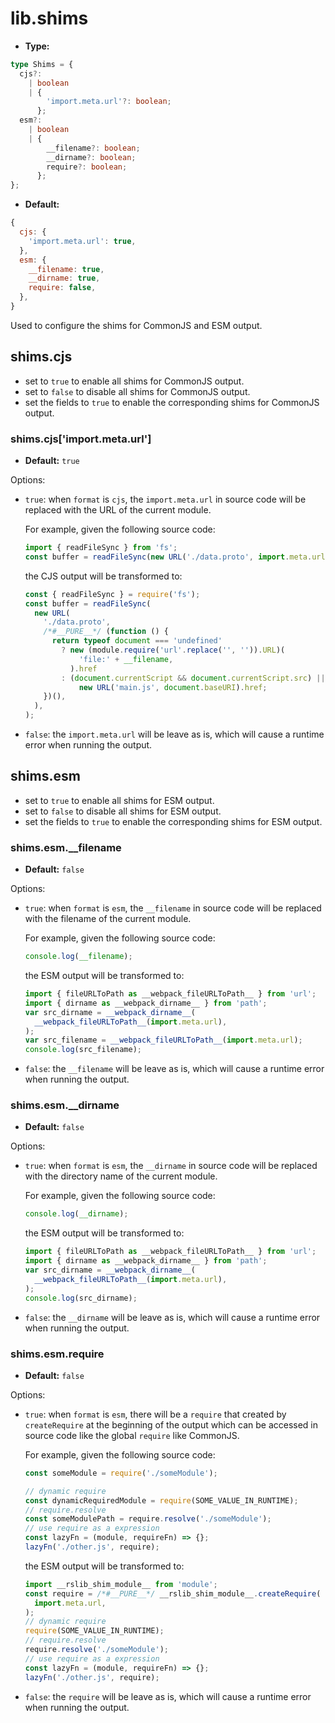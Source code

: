 # lib.shims

- **Type:**

```ts
type Shims = {
  cjs?:
    | boolean
    | {
        'import.meta.url'?: boolean;
      };
  esm?:
    | boolean
    | {
        __filename?: boolean;
        __dirname?: boolean;
        require?: boolean;
      };
};
```

- **Default:**

```js
{
  cjs: {
    'import.meta.url': true,
  },
  esm: {
    __filename: true,
    __dirname: true,
    require: false,
  },
}
```

Used to configure the shims for CommonJS and ESM output.

## shims.cjs

- set to `true` to enable all shims for CommonJS output.
- set to `false` to disable all shims for CommonJS output.
- set the fields to `true` to enable the corresponding shims for CommonJS output.

### shims.cjs['import.meta.url']

- **Default:** `true`

Options:

- `true`: when `format` is `cjs`, the `import.meta.url` in source code will be replaced with the URL of the current module.

  For example, given the following source code:

  ```js
  import { readFileSync } from 'fs';
  const buffer = readFileSync(new URL('./data.proto', import.meta.url));
  ```

  the CJS output will be transformed to:

  ```js
  const { readFileSync } = require('fs');
  const buffer = readFileSync(
    new URL(
      './data.proto',
      /*#__PURE__*/ (function () {
        return typeof document === 'undefined'
          ? new (module.require('url'.replace('', '')).URL)(
              'file:' + __filename,
            ).href
          : (document.currentScript && document.currentScript.src) ||
              new URL('main.js', document.baseURI).href;
      })(),
    ),
  );
  ```

- `false`: the `import.meta.url` will be leave as is, which will cause a runtime error when running the output.

## shims.esm

- set to `true` to enable all shims for ESM output.
- set to `false` to disable all shims for ESM output.
- set the fields to `true` to enable the corresponding shims for ESM output.

### shims.esm.\_\_filename

- **Default:** `false`

Options:

- `true`: when `format` is `esm`, the `__filename` in source code will be replaced with the filename of the current module.

  For example, given the following source code:

  ```js
  console.log(__filename);
  ```

  the ESM output will be transformed to:

  ```js
  import { fileURLToPath as __webpack_fileURLToPath__ } from 'url';
  import { dirname as __webpack_dirname__ } from 'path';
  var src_dirname = __webpack_dirname__(
    __webpack_fileURLToPath__(import.meta.url),
  );
  var src_filename = __webpack_fileURLToPath__(import.meta.url);
  console.log(src_filename);
  ```

- `false`: the `__filename` will be leave as is, which will cause a runtime error when running the output.

### shims.esm.\_\_dirname

- **Default:** `false`

Options:

- `true`: when `format` is `esm`, the `__dirname` in source code will be replaced with the directory name of the current module.

  For example, given the following source code:

  ```js
  console.log(__dirname);
  ```

  the ESM output will be transformed to:

  ```js
  import { fileURLToPath as __webpack_fileURLToPath__ } from 'url';
  import { dirname as __webpack_dirname__ } from 'path';
  var src_dirname = __webpack_dirname__(
    __webpack_fileURLToPath__(import.meta.url),
  );
  console.log(src_dirname);
  ```

- `false`: the `__dirname` will be leave as is, which will cause a runtime error when running the output.

### shims.esm.require

- **Default:** `false`

Options:

- `true`: when `format` is `esm`, there will be a `require` that created by `createRequire` at the beginning of the output which can be accessed in source code like the global `require` like CommonJS.

  For example, given the following source code:

  ```js
  const someModule = require('./someModule');

  // dynamic require
  const dynamicRequiredModule = require(SOME_VALUE_IN_RUNTIME);
  // require.resolve
  const someModulePath = require.resolve('./someModule');
  // use require as a expression
  const lazyFn = (module, requireFn) => {};
  lazyFn('./other.js', require);
  ```

  the ESM output will be transformed to:

  ```js
  import __rslib_shim_module__ from 'module';
  const require = /*#__PURE__*/ __rslib_shim_module__.createRequire(
    import.meta.url,
  );
  // dynamic require
  require(SOME_VALUE_IN_RUNTIME);
  // require.resolve
  require.resolve('./someModule');
  // use require as a expression
  const lazyFn = (module, requireFn) => {};
  lazyFn('./other.js', require);
  ```

- `false`: the `require` will be leave as is, which will cause a runtime error when running the output.

